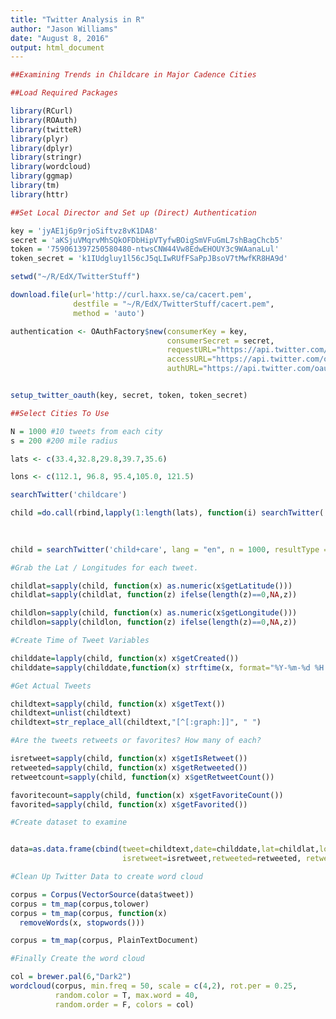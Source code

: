 ---
title: "Twitter Analysis in R"
author: "Jason Williams"
date: "August 8, 2016"
output: html_document
---

```{r setup, include=FALSE}
##Examining Trends in Childcare in Major Cadence Cities

##Load Required Packages

library(RCurl)
library(ROAuth)
library(twitteR)
library(plyr)
library(dplyr)
library(stringr)
library(wordcloud)
library(ggmap)
library(tm)
library(httr)

##Set Local Director and Set up (Direct) Authentication

key = 'jyAE1j6p9rjoSiftvz8vK1DA8'
secret = 'aKSjuVMqrvMhSQkOFDbHipVTyfwBOigSmVFuGmL7shBagChcb5'
token = '759061397250580480-ntwsCNW44Vw8EdwEHOUY3c9WAanaLul'
token_secret = 'k1IUdgluy1l56cJ5qLIwRUfFSaPpJBsoV7tMwfKR8HA9d'

setwd("~/R/EdX/TwitterStuff")

download.file(url='http://curl.haxx.se/ca/cacert.pem',
              destfile = "~/R/EdX/TwitterStuff/cacert.pem",
              method = 'auto')

authentication <- OAuthFactory$new(consumerKey = key,
                                   consumerSecret = secret,
                                   requestURL="https://api.twitter.com/oauth/request_token",
                                   accessURL="https://api.twitter.com/oauth/access_token",
                                   authURL="https://api.twitter.com/oauth/authorize")


setup_twitter_oauth(key, secret, token, token_secret)

##Select Cities To Use

N = 1000 #10 tweets from each city
s = 200 #200 mile radius

lats <- c(33.4,32.8,29.8,39.7,35.6)

lons <- c(112.1, 96.8, 95.4,105.0, 121.5)

searchTwitter('childcare')

child =do.call(rbind,lapply(1:length(lats), function(i) searchTwitter('child+care',
                                                                       lang="en",n=N,resultType="recent",
                                                                       geocode=paste(lats[i],lons[i],paste0(s,"mi"),sep=","))))

child = searchTwitter('child+care', lang = "en", n = 1000, resultType = "recent")

#Grab the Lat / Longitudes for each tweet. 

childlat=sapply(child, function(x) as.numeric(x$getLatitude()))
childlat=sapply(childlat, function(z) ifelse(length(z)==0,NA,z)) 

childlon=sapply(child, function(x) as.numeric(x$getLongitude()))
childlon=sapply(childlon, function(z) ifelse(length(z)==0,NA,z)) 

#Create Time of Tweet Variables

childdate=lapply(child, function(x) x$getCreated())
childdate=sapply(childdate,function(x) strftime(x, format="%Y-%m-%d %H:%M:%S",tz = "UTC"))

#Get Actual Tweets

childtext=sapply(child, function(x) x$getText())
childtext=unlist(childtext)
childtext=str_replace_all(childtext,"[^[:graph:]]", " ") 

#Are the tweets retweets or favorites? How many of each?

isretweet=sapply(child, function(x) x$getIsRetweet())
retweeted=sapply(child, function(x) x$getRetweeted())
retweetcount=sapply(child, function(x) x$getRetweetCount())

favoritecount=sapply(child, function(x) x$getFavoriteCount())
favorited=sapply(child, function(x) x$getFavorited())

#Create dataset to examine


data=as.data.frame(cbind(tweet=childtext,date=childdate,lat=childlat,lon=childlon,
                         isretweet=isretweet,retweeted=retweeted, retweetcount=retweetcount,favoritecount=favoritecount,favorited=favorited))

#Clean Up Twitter Data to create word cloud

corpus = Corpus(VectorSource(data$tweet))
corpus = tm_map(corpus,tolower)
corpus = tm_map(corpus, function(x)
  removeWords(x, stopwords()))

corpus = tm_map(corpus, PlainTextDocument)

#Finally Create the word cloud

col = brewer.pal(6,"Dark2")
wordcloud(corpus, min.freq = 50, scale = c(4,2), rot.per = 0.25,
          random.color = T, max.word = 40,
          random.order = F, colors = col)
```
